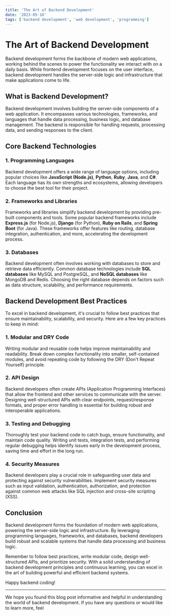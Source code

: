 ```yaml
---
title: 'The Art of Backend Development'
date: '2023-05-18'
tags: ['backend development', 'web development', 'programming']
---
```


# The Art of Backend Development

Backend development forms the backbone of modern web applications, working behind the scenes to power the functionality we interact with on a daily basis. While frontend development focuses on the user interface, backend development handles the server-side logic and infrastructure that make applications come to life.

## What is Backend Development?

Backend development involves building the server-side components of a web application. It encompasses various technologies, frameworks, and languages that handle data processing, business logic, and database management. The backend is responsible for handling requests, processing data, and sending responses to the client.

## Core Backend Technologies

<CustomImage src="https://raw.githubusercontent.com/dnlmlszl/fake-posts/main/images/backend.webp" alt="New technologies" />

### 1. Programming Languages

Backend development offers a wide range of language options, including popular choices like **JavaScript (Node.js)**, **Python**, **Ruby**, **Java**, and **C#**. Each language has its own strengths and ecosystems, allowing developers to choose the best tool for their project.

### 2. Frameworks and Libraries

Frameworks and libraries simplify backend development by providing pre-built components and tools. Some popular backend frameworks include **Express.js** (for Node.js), **Django** (for Python), **Ruby on Rails**, and **Spring Boot** (for Java). These frameworks offer features like routing, database integration, authentication, and more, accelerating the development process.

### 3. Databases

Backend development often involves working with databases to store and retrieve data efficiently. Common database technologies include **SQL databases** like MySQL and PostgreSQL, and **NoSQL databases** like MongoDB and Redis. Choosing the right database depends on factors such as data structure, scalability, and performance requirements.

## Backend Development Best Practices

To excel in backend development, it's crucial to follow best practices that ensure maintainability, scalability, and security. Here are a few key practices to keep in mind:

### 1. Modular and DRY Code

Writing modular and reusable code helps improve maintainability and readability. Break down complex functionality into smaller, self-contained modules, and avoid repeating code by following the DRY (Don't Repeat Yourself) principle.

### 2. API Design

Backend developers often create APIs (Application Programming Interfaces) that allow the frontend and other services to communicate with the server. Designing well-structured APIs with clear endpoints, request/response formats, and proper error handling is essential for building robust and interoperable applications.

### 3. Testing and Debugging

Thoroughly test your backend code to catch bugs, ensure functionality, and maintain code quality. Writing unit tests, integration tests, and performing regular debugging helps identify issues early in the development process, saving time and effort in the long run.

### 4. Security Measures

Backend developers play a crucial role in safeguarding user data and protecting against security vulnerabilities. Implement security measures such as input validation, authentication, authorization, and protection against common web attacks like SQL injection and cross-site scripting (XSS).

## Conclusion

Backend development forms the foundation of modern web applications, powering the server-side logic and infrastructure. By leveraging programming languages, frameworks, and databases, backend developers build robust and scalable systems that handle data processing and business logic.

Remember to follow best practices, write modular code, design well-structured APIs, and prioritize security. With a solid understanding of backend development principles and continuous learning, you can excel in the art of building powerful and efficient backend systems.

Happy backend coding!

---

We hope you found this blog post informative and helpful in understanding the world of backend development. If you have any questions or would like to learn more, feel
